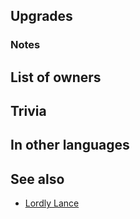 {{Weapon Infobox
|tagid=SID_姫騎士の槍
|weaponType=Lance
|might=16
|range=1
|cooldown=-1
|effect=Accelerates Special trigger (cooldown count-1).
|cost=400
|exclusive=1
|userVersion1=Weapon
|userVersion2=Gleam
|statModifiers=0,16,0,0,0
|required=-
|refinePaths=default
|refineSP=400
|refineMedals=500
|refineDews=200
|effectSkill1=If unit is within 2 spaces of support partner, grants Atk/Spd/Def/Res+3 to unit and to that ally during combat.
|iconSkill1=Ally Support Joint Bonuses W.png
|tagidExtraSkill1=支
|properties=
}}
==Upgrades==
{{Weapon Upgrade List}}
===Notes===
{{Temporary buffs}}
{{SupportPartner|effect=temporary buffs to unit and support partner}}
==List of owners==
{{Skill Hero List}}
==Trivia==
{{Rsn|支援相互強化R3|Ally Support Joint Bonuses R3}}
==In other languages==
{{OtherLanguages
|english=Knightly Lance
|japanese=姫騎士の槍
|german=Ritterliche Lanze
|spanishEU=Lanza eminente
|spanishLA=Lanza eminente
|french=Lance héroïque
|italian=Lancia eroica
|chineseTW=公主騎士之槍
|portuguese=Lança impávida
}}
==See also==
* [[Lordly Lance]]
{{Weapons Navbox}}
